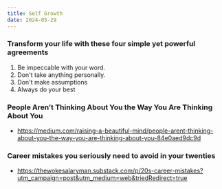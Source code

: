 ```yaml
---
title: Self Growth
date: 2024-05-29
---
```


### Transform your life with these four simple yet powerful agreements

1. Be impeccable with your word.
2. Don't take anything personally.
3. Don't make assumptions
4. Always do your best

### People Aren’t Thinking About You the Way You Are Thinking About You

- https://medium.com/raising-a-beautiful-mind/people-arent-thinking-about-you-the-way-you-are-thinking-about-you-84e0aed9dc9d

### Career mistakes you seriously need to avoid in your twenties
- https://thewokesalaryman.substack.com/p/20s-career-mistakes?utm_campaign=post&utm_medium=web&triedRedirect=true
